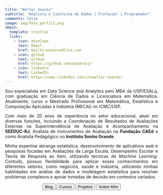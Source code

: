 ```yaml
---
title: "Walter Soares"
subtitle: "Analista e Cientista de Dados | Professor | Programador"
comments: false
image: img/foto_perfil2.png
about:
  template: trestles
  links:
    - icon: envelope
      text: Email
      href: mailto:wsoares@live.com
    - icon: github
      text: GitHub
      href: https://github.com/wsoaresjr
    - icon: linkedin
      text: LinkedIn
      href: https://www.linkedin.com/in/walter-soares/  
---
```


<p style="text-align: justify">Sou especialista em Data Science and Analytics pelo MBA da USP/ESALq, com graduação em Ciência de Dados e Licenciatura em Matemática. Atualmente, curso o Mestrado Profissional em Matemática, Estatística e Computação Aplicadas à Indústria (MECAI) no ICMC/USP.</p>

<p style="text-align: justify">Com mais de 20 anos de experiência no setor educacional, atuei em diversas funções, incluindo a Coordenação de Resultados de Avaliações Externas na Superintendência de Avaliação e Acompanhamento na **SEEDUC-RJ**, Analista de Instrumentos de Avaliação na **Fundação CAEd** e como Analista Pedagógico no **Instituto Sonho Grande**.</p>

<p style="text-align: justify">Minha expertise abrange estatística, desenvolvimento de aplicativos *web* e pesquisas focadas em Avaliações de Larga Escala, Desempenho Escolar e Teoria de Resposta ao Item, utilizando técnicas de *Machine Learning*. Contudo, possuo flexibilidade para aplicar esses conhecimentos em diferentes setores, como negócios, saúde e indústria, utilizando minhas habilidades em análise de dados e modelagem estatística para resolver problemas complexos e apoiar tomadas de decisão em contextos variados.</p>

<center>

::: {.btn-group role="group" aria-label="About"}
<a href="blog.html"> <button type="button" class="btn btn-primary me-md-2 btn-sm">Blog</button> </a><a href="cursos.html"> <button type="button" class="btn btn-primary me-md-2 btn-sm">Cursos</button></a> <a href="projetos.html"><button type="button" class="btn btn-primary me-md-2 btn-sm">Projetos</button></a> <a href="about.html"><button type="button" class="btn btn-primary me-md-2 btn-sm">Sobre Mim</button></a>
:::

</center>
